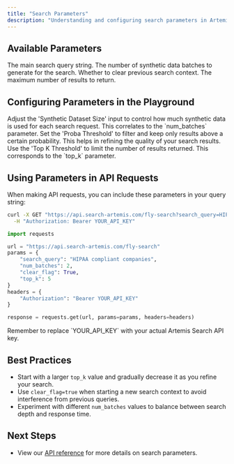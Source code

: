 ```yaml
---
title: "Search Parameters"
description: "Understanding and configuring search parameters in Artemis Search"
---
```


## Available Parameters

<ParamField query="search_query" type="string" required>
  The main search query string.
</ParamField>

<ParamField query="num_batches" type="integer" default="1">
  The number of synthetic data batches to generate for the search.
</ParamField>

<ParamField query="clear_flag" type="boolean" default="false">
  Whether to clear previous search context.
</ParamField>

<ParamField query="top_k" type="integer" default="10">
  The maximum number of results to return.
</ParamField>

## Configuring Parameters in the Playground

<Steps>
  <Step title="Synthetic Dataset Size">
    Adjust the 'Synthetic Dataset Size' input to control how much synthetic data is used for each search request. This correlates to the `num_batches` parameter.
  </Step>

  <Step title="Proba Threshold">
    Set the 'Proba Threshold' to filter and keep only results above a certain probability. This helps in refining the quality of your search results.
  </Step>

  <Step title="Top K Threshold">
    Use the 'Top K Threshold' to limit the number of results returned. This corresponds to the `top_k` parameter.
  </Step>
</Steps>

## Using Parameters in API Requests

When making API requests, you can include these parameters in your query string:

<CodeGroup>

```bash
curl -X GET "https://api.search-artemis.com/fly-search?search_query=HIPAA%20compliant%20companies&num_batches=2&clear_flag=true&top_k=5" \
  -H "Authorization: Bearer YOUR_API_KEY"
```

```python
import requests

url = "https://api.search-artemis.com/fly-search"
params = {
    "search_query": "HIPAA compliant companies",
    "num_batches": 2,
    "clear_flag": True,
    "top_k": 5
}
headers = {
    "Authorization": "Bearer YOUR_API_KEY"
}

response = requests.get(url, params=params, headers=headers)
```

</CodeGroup>

<Note>
  Remember to replace `YOUR_API_KEY` with your actual Artemis Search API key.
</Note>

## Best Practices

- Start with a larger `top_k` value and gradually decrease it as you refine your search.
- Use `clear_flag=true` when starting a new search context to avoid interference from previous queries.
- Experiment with different `num_batches` values to balance between search depth and response time.

## Next Steps

- View our [API reference](/api-reference) for more details on search parameters.
